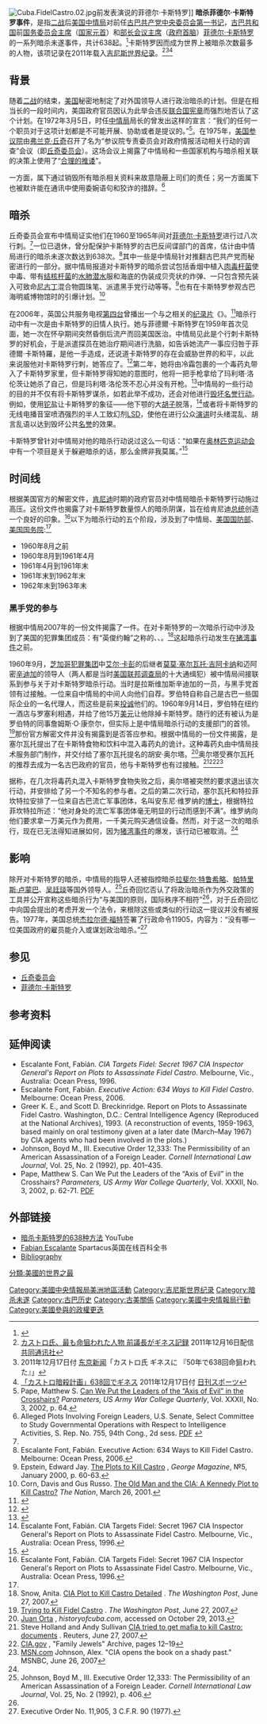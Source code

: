 [[File:Cuba.FidelCastro.02.jpg|thumb]]前发表演说的菲德尔·卡斯特罗]]
'''暗杀菲德尔·卡斯特罗事件'''，是指[[二战|二战]]后[[美国|美国]][[中情局|中情局]]对前任[[古巴共产党|古巴共产党]][[古巴共产党中央委员会第一书记|中央委员会第一书记]]，[[古巴共和国|古巴共和国]]前[[国务委员会主席|国务委员会主席]]（[[国家元首|国家元首]]）和[[部长会议主席|部长会议主席]]（[[政府首脑|政府首脑]]）[[菲德尔·卡斯特罗|菲德尔·卡斯特罗]]的一系列暗杀未遂事件，共计638起。<ref>{{cite web|author=国际在线|title=菲德尔·卡斯特罗：历经638次暗杀|url=http://news.xinhuanet.com/mil/2009-11/02/content_12371114.htm|accessdate=2014-08-16|archive-date=2014-10-21|archive-url=https://web.archive.org/web/20141021100930/http://news.xinhuanet.com/mil/2009-11/02/content_12371114.htm|dead-url=no}}</ref>卡斯特罗因而成为世界上被暗杀次数最多的人物，该项记录在2011年载入[[吉尼斯世界纪录|吉尼斯世界纪录]]。<ref>[http://www.47news.jp/CN/201112/CN2011121601002016.html カストロ氏、最も命狙われた人物 前議長がギネス記録] {{webarchive|url=https://web.archive.org/web/20111221010129/http://www.47news.jp/CN/201112/CN2011121601002016.html |date=2011-12-21 }}2011年12月16日配信 [[共同通讯社|共同通讯社]]</ref><ref>2011年12月17日付 [[东京新闻|东京新闻]]「カストロ氏 ギネスに 『50年で638回命狙われた』」</ref><ref>[http://www.nikkansports.com/general/news/p-gn-tp1-20111217-877645.html 「カストロ暗殺計画」638回でギネス] {{webarchive|url=https://web.archive.org/web/20140812204816/http://www.nikkansports.com/general/news/p-gn-tp1-20111217-877645.html |date=2014-08-12 }}2011年12月17日付 [[日刊スポーツ|日刊スポーツ]]</ref>

== 背景 ==
随着[[二战|二战]]的结束，[[美国|美国]]秘密地制定了对外国领导人进行政治暗杀的计划。但是在相当长的一段时间内，美国政府官员因认为此举会违反[[联合国宪章|联合国宪章]]而强烈地否认了这个计划。在1972年3月5日，时任[[中情局|中情局]]局长的{{link-en|理查德·海默斯|Richard Helms}}曾发出这样的宣言：“我们的任何一个职员对于这项计划都是不可能开展、协助或者是提议的。”<ref>Pape, Matthew S. [http://strategicstudiesinstitute.army.mil/pubs/parameters/articles/02autumn/pape.htm Can We Put the Leaders of the “Axis of Evil” in the Crosshairs?] {{Wayback|url=http://strategicstudiesinstitute.army.mil/pubs/parameters/articles/02autumn/pape.htm |date=20140714195051 }} ''Parameters, US Army War College Quarterly'', Vol. XXXII, No. 3, 2002, p. 64.</ref>。在1975年，[[美国参议院|美国参议院]]由[[弗兰克·丘奇|弗兰克·丘奇]]召开了名为“参议院专责委员会对政府情报活动相关行动的调查”会议（即[[丘奇委员会|丘奇委员会]]）。这场会议上揭露了中情局和一些国家机构与暗杀相关联的决策上使用了“[[合理的推诿|合理的推诿]]”。

一方面，属下通过销毁所有暗杀相关资料来故意隐蔽上司们的责任；另一方面属下也被默许能在通讯中使用委婉语句和狡诈的措辞。<ref name="The Church Committee">Alleged Plots Involving Foreign Leaders, U.S. Senate, Select Committee to Study Governmental Operations with Respect to Intelligence Activities, S. Rep. No. 755, 94th Cong., 2d sess. [http://www.intelligence.senate.gov/pdfs94th/94465.pdf PDF] {{webarchive|url=https://web.archive.org/web/20130921171400/http://www.intelligence.senate.gov/pdfs94th/94465.pdf |date=2013-09-21 }}</ref>

== 暗杀 ==
丘奇委员会宣布中情局证实他们在1960至1965年间对[[菲德尔·卡斯特罗|菲德尔·卡斯特罗]]进行过八次行刺。<ref name="The Church Committee" />{{rp|71}}一位已退休，曾分配保护卡斯特罗的古巴反间谍部门的首席{{link-es|费边·艾斯卡兰特|Fabián Escalante}}，估计由中情局进行的暗杀未遂次数达到638次。<ref>Escalante Font, Fabián. Executive Action: 634 Ways to Kill Fidel Castro. Melbourne: Ocean Press, 2006.</ref>其中一些是中情局针对推翻古巴共产党而秘密进行的{{link-en|猫鼬行动|Cuban Project}}一部分。据中情局报道对卡斯特罗的暗杀尝试包括香烟中植入[[肉毒杆菌|肉毒杆菌]]使中毒、带有[[结核杆菌|结核杆菌]]的[[水肺潜水|水肺潜水]]服和海底的伪装成贝壳状的炸弹、一只包含预先装入可致命[[尼古丁|尼古丁]]混合物圆珠笔、派遣黑手党行动等等。<ref>Epstein,  Edward Jay. [http://www.edwardjayepstein.com/archived/castro.htm The Plots to Kill Castro] {{Wayback|url=http://www.edwardjayepstein.com/archived/castro.htm |date=20131101004713 }}, ''George Magazine'', №5, January 2000, p. 60-63.</ref>也有在卡斯特罗参观古巴海明威博物馆时的引爆计划。<ref>Corn, Davis and Gus Russo. [http://www.thenation.com/article/old-man-and-cia-kennedy-plot-kill-castro?page=0,2 The Old Man and the CIA: A Kennedy Plot to Kill Castro?] {{Wayback|url=http://www.thenation.com/article/old-man-and-cia-kennedy-plot-kill-castro?page=0,2 |date=20141017222045 }} ''The Nation'', March 26, 2001.</ref>

在2006年，英国公共服务电视[[第四台_(英国)|第四台]]曾播出一个与之相关的[[纪录片|纪录片]]《{{link-en|暗杀卡斯特罗的638种方法|638 Ways to Kill Castro}}》。<ref>{{cite news| date=August 3, 2006| url=http://www.guardian.co.uk/world/2006/aug/03/cuba.duncancampbell2| title=638 ways to kill Castro| publisher=The Laura Nuessbaum| accessdate=August 16, 2006| location=London| first=Duncan| last=Campbell| archive-date=2009-04-15| archive-url=https://web.archive.org/web/20090415094047/http://www.guardian.co.uk/world/2006/aug/03/cuba.duncancampbell2| dead-url=no}}</ref>暗杀行动中有一次是由卡斯特罗的旧情人{{link-en|玛利塔·洛伦茨|Marita Lorenz}}执行。她与菲德爾·卡斯特罗在1959年首次见面，她一次在怀孕期间突然昏倒后流产而回美国医治。中情局见此是个行刺卡斯特罗的好机会，于是派遣探员在她治疗期间进行洗脑，如告诉她流产一事应归咎于菲德爾·卡斯特羅，是他一手造成，还说道卡斯特罗的存在会威胁世界的和平，以此来说服他对卡斯特罗行刺，她答应了。<ref>{{cite news|author=聂萍|title=卡斯特罗旧情人：曾受美中情局指使暗杀卡斯特罗|url=http://world.huanqiu.com/exclusive/2014-02/4846347.html|accessdate=2014-08-17|newspaper=环球网|date=2014-02-20|archive-date=2014-08-19|archive-url=https://web.archive.org/web/20140819084554/http://world.huanqiu.com/exclusive/2014-02/4846347.html|dead-url=no}}</ref>第二年，她将由冷霜包裹的一个毒药丸带入了卡斯特罗家里，但卡斯特罗得知她的意图时，他将一把手枪拿给了玛利塔·洛伦茨让她杀了自己，但是玛利塔·洛伦茨不忍心并没有开枪。<ref>{{cite news
| first = Martin
| last = Aston
| title = The Man Who Wouldn't Die
| work=[[广播时报|广播时报]]
|date= November 25 – December 1, 2006
}}</ref>中情局的一些行动的目的并不仅有将卡斯特罗谋杀，如若此举不成功，还会对他进行[[人格暗杀|毁坏名誉行动]]。例如，使用[[铊|铊]]盐让卡斯特罗的象征——他下颚的大[[胡子|胡子]]脱落，<ref name="CIA Targets Fidel" >Escalante Font, Fabián. CIA Targets Fidel: Secret 1967 CIA Inspector General's Report on Plots to Assassinate Fidel Castro. Melbourne, Vic., Australia: Ocean Press, 1996.</ref>{{rp|30}}或者将卡斯特罗的无线电播音室喷洒强烈的半人工致幻剂[[D-麦角酸二乙胺|LSD]]，使他在进行公众[[演讲|演讲]]时头绪混乱、胡言乱语以达到毁坏公共[[名誉|名誉]]的效果。

卡斯特罗曾针对中情局对他的暗杀行动说过这么一句话：“如果在[[奥林匹克运动会|奥林匹克运动会]]中有一个项目是关于躲避暗杀的话，那么金牌非我莫属。”<ref>{{cite web | url=http://www.independent.co.uk/news/world/americas/the-castropedia-fidels-cuba-in-facts-and-figures-432478.html | title=The Castropedia: Fidel's Cuba in facts and figures | publisher=The Independent | date=17 January 2007 | accessdate=1 September 2013 | archive-date=2008-05-14 | archive-url=https://web.archive.org/web/20080514155219/http://www.independent.co.uk/news/world/americas/the-castropedia-fidels-cuba-in-facts-and-figures-432478.html | dead-url=no }}</ref>

==时间线==
根据美国官方的解密文件，[[約翰·甘迺迪|肯尼迪]]时期的政府官员对中情局暗杀卡斯特罗行动施过高压。这份文件也揭露了对卡斯特罗数量惊人的暗杀阴谋，旨在给肯尼迪[[美国总统|总统]]创造一个良好的印象。<ref name="CIA Targets Fidel">Escalante Font, Fabián. CIA Targets Fidel: Secret 1967 CIA Inspector General's Report on Plots to Assassinate Fidel Castro. Melbourne, Vic., Australia: Ocean Press, 1996.</ref>{{rp|25}}以下为暗杀行动的五个阶段，涉及到了中情局、[[美国国防部|美国国防部]]、[[美国国务院|美国国务院]]:<ref name="CIA Targets Fidel" />{{rp|24–25}}
* 1960年8月之前
* 1960年8月到1961年4月
* 1961年4月到1961年末
* 1961年末到1962年末
* 1962年末到1963年末

===黑手党的参与===
根据中情局2007年的一份文件揭露了一件{{link-en|丑事 (中情局)|Family Jewels (Central Intelligence Agency)|丑事}}。在对卡斯特罗的一次暗杀行动中涉及到了美国的犯罪集团成员：有“英俊约翰”之称的{{link-en|约翰·罗塞利|Johnny Roselli}}、{{link-en|塞尔瓦托·吉阿卡纳|Salvatore Giancana}}、{{link-en|圣·特拉菲坎特拉|Santo Trafficante, Jr.}}。<ref>Snow, Anita. [http://www.washingtonpost.com/wp-dyn/content/article/2007/06/27/AR2007062700190.html CIA Plot to Kill Castro Detailed] {{Wayback|url=http://www.washingtonpost.com/wp-dyn/content/article/2007/06/27/AR2007062700190.html |date=20141129163028 }}. ''The Washington Post'', June 27, 2007.</ref>这起暗杀行动发生在[[猪湾事件|猪湾事件]]之前。

1960年9月，[[芝加哥犯罪集团|芝加哥犯罪集团]]中[[艾尔·卡彭|艾尔·卡彭]]的后继者[[莫莫·塞尔瓦托·吉阿卡纳|莫莫·塞尔瓦托·吉阿卡纳]]和迈阿密[[辛迪加|辛迪加]]的领导人{{link-en|圣·特拉菲坎特拉|Santo Trafficante, Jr.}}（两人都是当时[[美国联邦调查局|美国联邦调查局]]的十大通缉犯）被中情局间接联系到参与关于对卡斯特罗暗杀行动。{{link-en|约翰·罗塞利|Johnny Roselli}}当时是拉斯维加斯辛迪加的一员，与黑手党首领有过接触。一位来自中情局的中间人{{link-en|罗伯特·马休}}向他们自荐。罗伯特自称自己是古巴一些国际企业的一名代理人，而这些是前来[[投诚|投诚]]他们的。1960年9月14日，罗伯特在纽约一酒店与罗塞利相遇，并给了他15万[[美元|美元]]让他除掉卡斯特罗。随行的还有被认为是罗伯特的同事詹姆斯·O·康奈尔，但实际上是中情局暗杀行动的支援部门的首领。<ref>[http://www.washingtonpost.com/wp-dyn/content/article/2007/06/26/AR2007062601467.html Trying to Kill Fidel Castro] {{Wayback|url=http://www.washingtonpost.com/wp-dyn/content/article/2007/06/26/AR2007062601467.html |date=20141025154922 }}. ''The Washington Post'', June 27, 2007.</ref>那份官方解密文件并没有揭露到是否答应参和。根据中情局的一份文件揭露，是塞尔瓦托提出了在卡斯特食物和饮料中混入毒药丸的诡计。这种毒药丸由中情局技术服务部门制作，并交付给了塞尔瓦托提名的胡安·奥尔塔。<ref>[http://www.historyofcuba.com/history/havana/Orta.htm Juan Orta] {{Wayback|url=http://www.historyofcuba.com/history/havana/Orta.htm |date=20150414101251 }}, ''historyofcuba.com'', accessed on October 29, 2013.</ref>奥尔塔受赛尔瓦托的推荐去成为一名古巴政府的官员，他与卡斯特罗也有过接触。<ref name="news.yahoo.com">Steve Holland and Andy Sullivan [http://www.reuters.com/article/2007/06/26/us-cia-secrets-idUSN2636255220070626 CIA tried to get mafia to kill Castro: documents] {{Wayback|url=http://www.reuters.com/article/2007/06/26/us-cia-secrets-idUSN2636255220070626 |date=20141022234355 }}. Reuters, June 27, 2007.</ref><ref name="foia.cia.gov">[http://www.foia.cia.gov/ CIA.gov] {{Wayback|url=http://www.foia.cia.gov/ |date=20100527211431 }}, "Family Jewels" Archive, pages 12–19</ref><ref name="msnbc.msn.com">[http://www.msnbc.msn.com/id/19438161/page/2/ MSN.com] {{Wayback|url=http://www.msnbc.msn.com/id/19438161/page/2/ |date=20110501121330 }} Johnson, Alex. "CIA opens the book on a shady past." MSNBC, June 26, 2007</ref>

据称，在几次将毒药丸混入卡斯特罗食物失败之后，奥尔塔被突然的要求退出该次行动，并安排给了另一个不知名的参与者。之后的第二次行动，塞尔瓦托和特拉菲坎特拉安排了一位来自古巴流亡军事团体，名叫安东尼·维罗纳的[[博士|博士]]，根据特拉菲坎特拉所述：“他对身处的流亡军事团体毫无明显的行动而感到不满”。维罗纳向他们要求拿一万美元作为费用，一千美元购买通信设备。然而，对于这一次的暗杀行，现在已无法得知进展如何，因为[[猪湾事件|猪湾事件]]的爆发，该行动已被取消。<ref name="foia.cia.gov"/>

== 影响 ==
除开对卡斯特罗的暗杀，中情局的指导人还被指控暗杀[[拉斐尔·特鲁希略|拉斐尔·特鲁希略]]、[[帕特里斯·卢蒙巴|帕特里斯·卢蒙巴]]、[[吴廷琰|吴廷琰]]等国外领导人。<ref>Johnson, Boyd M., III. Executive Order 12,333: The Permissibility of an American Assassination of a Foreign Leader. ''Cornell International Law Journal'', Vol. 25, No. 2 (1992), p. 406.</ref>丘奇回忆否认了将政治暗杀作为外交政策的工具并公开宣称这些暗杀行为“与美国的原则，国际秩序不相符”<ref name="The Church Committee" />{{rp|1}}，对于丘奇回忆中向国会提出的考虑开发一个法令，来根除这些或类似的行动这一提议并没有被报告。1977年，美国总统[[杰拉尔德·福特|杰拉尔德·福特]]签署了行政命令11905，内容为：“没有哪一位美国政府的雇员能介入或谋划政治暗杀。”<ref>Executive Order No. 11,905, 3 C.F.R. 90 (1977).</ref>

== 参见 ==
*[[丘奇委员会|丘奇委员会]]
*[[菲德尔·卡斯特罗|菲德尔·卡斯特罗]]

== 参考资料 ==
{{reflist}}

== 延伸阅读 ==
* Escalante Font, Fabián. ''CIA Targets Fidel: Secret 1967 CIA Inspector General's Report on Plots to Assassinate Fidel Castro''. Melbourne, Vic., Australia: Ocean Press, 1996. 
* Escalante Font, Fabián. ''Executive Action: 634 Ways to Kill Fidel Castro''. Melbourne: Ocean Press, 2006.
* Greer K. E., and Scott D. Breckinridge. Report on Plots to Assassinate Fidel Castro. Washington, D.C.: Central Intelligence Agency (Reproduced at the National Archives), 1993. (A reconstruction of events, 1959-1963, based mainly on oral testimony given at a later date (March–May 1967) by CIA agents who had been involved in the plots.)
* Johnson, Boyd M., III. Executive Order 12,333: The Permissibility of an American Assassination of a Foreign Leader. ''Cornell International Law Journal'', Vol. 25, No. 2 (1992), pp. 401–435.
* Pape, Matthew S. Can We Put the Leaders of the “Axis of Evil” in the Crosshairs? ''Parameters, US Army War College Quarterly'', Vol. XXXII, No. 3, 2002, p. 62-71. [https://web.archive.org/web/20130522223241/http://strategicstudiesinstitute.army.mil/pubs/parameters/Articles/02autumn/pape.pdf PDF]

== 外部链接 ==
* [http://www.youtube.com/watch?v=1Fsu-fnfbu4 暗杀卡斯特罗的638种方法] {{Wayback|url=http://www.youtube.com/watch?v=1Fsu-fnfbu4 |date=20140912004916 }} YouTube
* [https://web.archive.org/web/20140418232046/http://www.spartacus.schoolnet.co.uk/JFKescalante.htm Fabian Escalante] Spartacus英国在线百科全书
* [http://www.worldcat.org/search?q=su%3ACastro%2C+Fidel%2C+1926-+Assassination+attempts.&fq=&se=%24d&sd=desc&dblist=638&qt=first_page Bibliography] {{Wayback|url=http://www.worldcat.org/search?q=su%3ACastro%2C+Fidel%2C+1926-+Assassination+attempts.&fq=&se=%24d&sd=desc&dblist=638&qt=first_page |date=20170305082258 }}

[[Category:美國中央情報局美洲地區活動|Category:美國中央情報局美洲地區活動]]
[[Category:吉尼斯世界纪录|Category:吉尼斯世界纪录]]
[[Category:暗杀未遂|Category:暗杀未遂]]
[[Category:古巴历史|Category:古巴历史]]
[[Category:古美關係|Category:古美關係]]
[[分類:美國的世界之最|分類:美國的世界之最]]
[[Category:美國中央情報局行動|Category:美國中央情報局行動]]
[[Category:美國參與的政權更迭|Category:美國參與的政權更迭]]